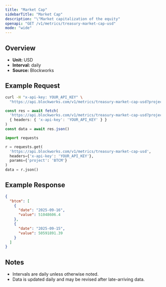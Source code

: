 ```yaml
---
title: "Market Cap"
sidebarTitle: "Market Cap"
description: "\"Market capitalization of the equity"
openapi: "GET /v1/metrics/treasury-market-cap-usd"
mode: "wide"
---
```


## Overview

- **Unit:** USD
- **Interval:** daily
- **Source:** Blockworks

## Example Request

<CodeGroup>

```bash cURL
curl -H "x-api-key: YOUR_API_KEY" \
  "https://api.blockworks.com/v1/metrics/treasury-market-cap-usd?project=BTCM"
```

```typescript TypeScript
const res = await fetch(
  'https://api.blockworks.com/v1/metrics/treasury-market-cap-usd?project=BTCM',
  { headers: { 'x-api-key': 'YOUR_API_KEY' } }
)
const data = await res.json()
```

```python Python
import requests

r = requests.get(
  'https://api.blockworks.com/v1/metrics/treasury-market-cap-usd',
  headers={'x-api-key': 'YOUR_API_KEY'},
  params={'project': 'BTCM'}
)
data = r.json()
```

</CodeGroup>

## Example Response

```json
{
  "btcm": [
    {
      "date": "2025-09-16",
      "value": 51048606.4
    },
    {
      "date": "2025-09-15",
      "value": 50591891.39
    }
  ]
}
```

## Notes
- Intervals are daily unless otherwise noted.
- Data is updated daily and may be revised after late-arriving data.